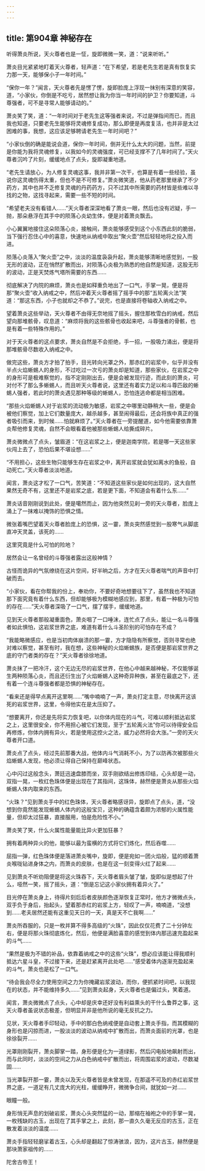```yaml
---
---
---
```

title: 第904章 神秘存在
---



听得萧炎所说，天火尊者也是一怔，旋即微微一笑，道：“说来听听。”

萧炎目光紧紧地盯着天火尊者，轻声道：“在下希望，若是老先生若是真有恢复实力那一天，能够保小子一年时间。”

“保你一年？”闻言，天火尊者先是愣了愣，旋即脸庞上浮现一抹别有深意的笑容，道，“小家伙，你倒是不吃亏，居然想让我为你当一年时间的护卫？你要知道，斗尊强者，可不是寻常人能够请动的。”

萧炎笑了笑，道：“一年时间对于老先生这等强者来说，不过是弹指间而已，而且我也知道，只要老先生能够将灵魂修复成功，那么即便是再度复活，也并非是太过困难的事，我想，这应该足够聘请老先生一年时间吧？”

“小家伙倒的确是能说会道，保你一年时间，倒并无什么太大的问题，当然，前提是你能为我将灵魂修复，以我如今的灵魂强度，可已经支撑不了几年时间了。”天火尊者沉吟了片刻，缓缓地点了点头，旋即凝重地道。

“老先生请放心，为人修复灵魂这事，我并非第一次干，也算是有着一些经验，虽说你这灵魂伤得太重，但也不是不可修复。”萧炎微笑道，他从药老那里继承了不少药方，其中也并不乏修复灵魂的丹药药方，只不过其中所需要的药材皆是些难以寻找的之物，这找寻起来，需要一些不短的时间。

“希望老夫没有看错人……”天火尊者深深地看了萧炎一眼，然后也没有迟疑，手一抛，那朵悬浮在其手中的陨落心炎幼生体，便是对着萧炎飘去。

小心翼翼地接住这朵陨落心炎，接触间，萧炎能够感受到这个小东西此刻的脆弱，当下强行忍住心中的喜意，快速地从纳戒中取出“聚火壶”然后轻轻地将之投入而进。

陨落心炎落入“聚火壶”之中，淡淡的温度袅袅升起，萧炎能够清晰地感觉到，一股无形的波动，正在悄然扩散而出，对陨落心炎极为熟悉的他自然是知道，这股无形的波动，正是天焚炼气塔所需要的东西……

彻底解决了内院的麻烦，萧炎也是如释重负地出了一口气，手掌一晃，便是将那“聚火壶”收入纳戒之中，然后冲着天火尊者摇了摇手中的那“五轮离火法”笑道：“那这东西，小子也就却之不恭了。”说完，也是直接将卷轴收入纳戒之中。

望着萧炎这些举动，天火尊者不由得无奈地摇了摇头，握住那枚雪白的纳戒，然后望向那堆骸骨，叹息道：“麻烦将我的这些骸骨也收起来吧，斗尊强者的骨骸，也是有着一些特殊作用的。”

对于天火尊者的这点要求，萧炎自然是不会拒绝，手一招，一股吸力涌出，便是将那堆骸骨尽数收入纳戒之中。

做完这些，萧炎方才拍了拍手，目光转向光罩之外，那赤红的岩浆中，似乎并没有半点火焰蜥蜴人的身形，不过吃过一次亏的萧炎却是知道，那些家伙，在岩浆之中的身形可是极难察觉的，指不定刚刚出去，便是会被发现行迹，而此刻的萧炎，可对付不了那么多蜥蜴人，而且听天火尊者说，这里还有着实力足以和斗尊匹敌的蜥蜴人强者，若此时的萧炎遇见那种等级的蜥蜴人，恐怕连逃命都是相当困难。

“那些火焰蜥蜴人对于岩浆的流动极为敏感，岩浆之中哪里动静稍大一些，便是会被他们察觉，加上它们数量庞大，越杀越多，甚至闹得最后，还会将族中真正的强者吸引而来，到时候……怕就麻烦了。”天火尊者在一旁提醒道，如今他需要依靠萧炎帮他修复灵魂，自然不会眼看着他被那些蜥蜴人给撕成碎片。

萧炎微微点了点头，皱眉道：“在这岩浆之上，便是迦南学院，若是哪一天这些家伙闯上去了，恐怕后果不堪设想……”

“不用担心，这些生物只能够生存在岩浆之中，离开岩浆就会犹如离水的鱼般，自动死亡。”天火尊者淡淡地道。

闻言，萧炎这才松了一口气，苦笑道：“不知道这些家伙是如何出现的，这大自然果然无奇不有，这里还不是岩浆之底，若是更下面，不知道会有着什么东……”

萧炎话音刚刚说到此处，便是噶然而止，因为他突然见刹一旁的天火尊者，脸庞上涌上了一抹难以掩饰的恐惧之情。

微张着嘴巴望着天火尊者脸庞上的恐惧，这一霎，萧炎突然感觉到一股寒气从脚底直冲天灵盖，该死的……

这里究竟是什么可怕的险地？

居然会让一名曾经的斗尊强者露出这般神情？

古怪而诡异的气氛缭绕在这片空间，好半晌之后，方才在天火尊者喘气的声音中打破而去。

“小家伙，看在你帮我的份上，奉劝你，不要好奇地想要往下了，虽然我也不知道那下面究竟有着什么东西，但却能够极为模糊地感应到，那里，有着一种极为可怕的存在……”天火尊者深吸了一口气，摆了摆手，缓缓地道。

见到天火尊者那般凝重面色，萧炎咽了一口唾沫，连忙点了点头，能让一名斗尊强者如此惧怕，这岩浆世界之底，难道有着什么斗圣阶别的可怕存在不成？

“我能略微感应，也是当初肉体崩溃的那一霎，方才隐隐有所察觉，否则寻常也绝对难以察觉，甚至有时，我在想，这些神秘的火焰蜥蜴族，是否便是那岩浆世界之底的守门者类的存在？”天火尊者徐徐地道。

萧炎抹了一把冷汗，这个无边无尽的岩浆世界，在他心中越来越神秘，不仅能够诞生两种陨落心炎，而且还衍生出了火焰蜥蜴人这种奇异种族，甚至在最底之下，还有着一个连斗尊强者都是恐惧的神秘存在。

“看来还是得早点离开这里啊……”嘴中喃喃了一声，萧炎打定主意，尽快离开这该死的岩浆世界，这里，令得他实在是太压抑了。

“想要离开，你还是先将实力恢复吧，以你体内现在的斗气，可难以顺利抵达岩浆之上，这里很安全，你不用担心被它们发现，至于“五轮离火法”你可以待得安全后再修炼，你体内拥有异火，若是使用这控火之法，威力必然将会大涨。”一旁的天火尊者开口道。

萧炎点了点头，经过先前那番大战，他体内斗气消耗不小，为了以防再次被那些火焰蜥蜴人发现，他必须让得自己保持在巅峰状态。

心中闪过这般念头，萧廷迅速盘膝而坐，双手刚欲结出修炼印结，心头却是一动，双指一晃，一枚红色珠体便是出现在了其指间，这珠体，赫然便是萧炎从那些火焰蜥蜴人体内取来的东西。

“火珠？”见到萧炎手中的红色珠体，天火尊者略感讶异，旋即点了点头，道，“没想到你竟然能发现蜥蜴人体内的这般宝贝，这种的确蕴含着颇为浓郁的火属性能量，但却太过狂暴，直接服用，怕是危险性不小。”

萧炎笑了笑，什么火属性能量能比异火更加狂暴？

拥有着两种异火的他，能够以最为蛮横的方式将它们炼化，然后吞噬……

屈指一弹，红色珠体便是落进萧炎嘴中，旋即，便是宛如一团火焰般，猛的顺着萧炎喉咙钻进身体之内，而萧炎的皮肤，也是在这一刻变得火红了起来……

见到萧炎不听劝阻便是将这火珠吞下，天火尊者眉头皱了皱，旋即似是想起了什么，哑然一笑，摇了摇头，道：“倒是忘记这小家伙拥有着异火了。”

目光停在萧炎身上，待得片刻后后者皮肤颜色逐渐恢复正常时，他方才微微点头，双手负于身后，抬起头，望着那赤红的岩浆上方，轻叹了一声，喃喃道，“没想到……老夫居然还能有这重见天日的一天，真是天不亡我啊……”

萧炎所吞服的，只是一枚并算不得多高级的“火珠”，因此仅仅花费了二十分钟左右，便是将那火珠彻底炼化，然后，他便是满脸喜意的感觉到体内那迅速充盈起来的斗气……

“果然是极为不错的补品，依靠着纳戒之中的这些“火珠”，想必应该能让得我顺利抵达六星斗皇，不过接下来，还是赶紧离开此处吧……”感受着体内逐渐充盈起来的斗气，萧炎也是松了一口气。

“待会我会尽全力使用空间之力为你掩藏岩浆波动，而你，便抓紧时间吧，以我现在的状态，并不能维持多久……”见到萧炎起身，天火尊者也是偏过头，笑着道。

闻言，萧炎微微点了点头，心中却是庆幸还好没有利益熏头的干什么鲁莽之事，这天火尊者虽说状态极差，但明显并非是他所说的毫无反抗之力。

见状，天火尊者手印轻动，手中的那白色纳戒便是自动套上萧炎手指，而其模糊的身形也是闪掠而进，一股淡淡的波动从纳戒中扩散而出，而萧炎面前的光罩，也是徐徐裂开……

光罩刚刚裂开，萧炎脚掌一踏，身形便是化为一道绿影，然后闪电般地飙射而出，而与此同时，淡淡的空间之力从白色纳戒中扩散而出，将周围岩浆的波动，尽数凝固……

当光罩裂开那一霎，萧炎以及天火尊者皆是未曾发现，在那遥不可及的赤红岩浆世界之底，一道足有几丈庞大的光柱，缓缓睁开，微微争合间，就犹如一对……

眼瞳一般。

身形悄无声息的划破岩浆，萧炎心头突然猛的一动，那缩在袖袍之中的手掌一晃，一枚残缺的古玉，出现在了其手掌之上，此刻，那一直久久毫无反应的古玉，正在散发着淡淡的温度……

萧炎手指轻轻磨挲着古玉，心头却是翻起了惊涛骇浪，因为，这片古玉，赫然便是那块萧家祖传的……

陀舍古帝王！